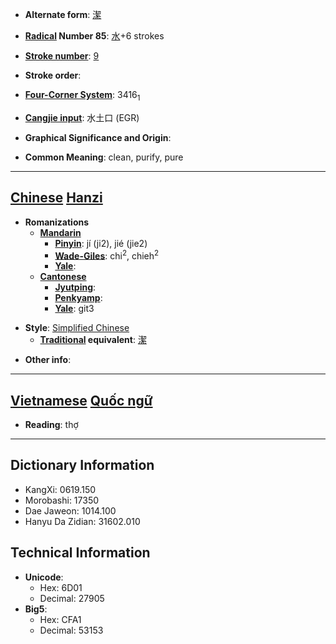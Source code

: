 * '''Alternate form''': [[潔]]

* '''[[Wiktionary:Chinese radical index| Radical]] Number 85''': [[Wiktionary:Chinese radical index 水|水]]+6 strokes

* '''[[Wiktionary:Chinese total strokes index|Stroke number]]''': [[Wiktionary:Chinese total strokes index 9|9]]

* '''Stroke order''': 

* '''[[Wiktionary:Chinese four corner index|Four-Corner System]]''': 3416<sub>1</sub>

* '''[[Wiktionary:Chinese Cangjie index|Cangjie input]]''': 水土口 (EGR)

* '''Graphical Significance and Origin''': 

* '''Common Meaning''': clean, purify, pure

----

== [[Chinese]] [[Hanzi]] ==

* '''Romanizations'''
** '''[[Mandarin]]'''
*** '''[[Pinyin]]''': jí (ji2), jié (jie2)
*** '''[[Wade-Giles]]''': chi<sup>2</sup>, chieh<sup>2</sup>
*** '''[[Yale]]''': 
** '''[[Cantonese]]'''
*** '''[[Jyutping]]''':
*** '''[[Penkyamp]]''': 
*** '''[[Yale]]''': git3

* '''Style''': [[Simplified Chinese]] 
** '''[[Traditional Chinese|Traditional]] equivalent''': [[潔]]

* '''Other info''': 


----

== [[Vietnamese]] [[Quốc ngữ]] ==

* '''Reading''': thợ

----

== Dictionary Information ==

* KangXi: 0619.150
* Morobashi: 17350
* Dae Jaweon: 1014.100
* Hanyu Da Zidian: 31602.010

== Technical Information ==

* '''Unicode''':
** Hex: 6D01
** Decimal: 27905
* '''Big5''':
** Hex: CFA1
** Decimal: 53153